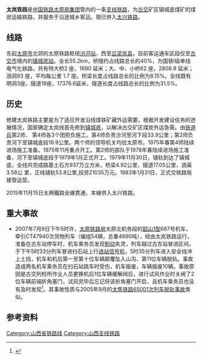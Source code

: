 {{refimprove|time=2018-12-10T11:56:22+00:00}}
{{Infobox rail system-route
|rail_name=太岚铁路
|other_name=
|system_length=55.2 km
|length_in_operation=
|total_length=
|tracklength=
|name_bgcolor=
|min_width=
|box_width=
|style=
|banner_color=blue
|sec_banner_color=
|third_banner_color=
|logo_filename=
|logo_width=
|logo_bgcolor=
|logo_alt=
|logo_note=
|image=
|imagesize=
|caption=
|code_name=
|locale={{CHN}}[[山西省|山西省]]
|service_type=[[旅客列车|客]][[货物列车|货]]两用
|status=併入[[太兴铁路|太兴铁路]]
|network=
|stations=8站
|start=[[汾河站|汾河站]]
|lines=
|main_route=
|secondary_route=
|branch_route=
|standard=
|character=
|other_systems=
|main_stations=
|constructor=
|track=1（[[单线铁路|单线铁路]]）
|average_station_distance=
|max_speed=
|orbital_plane=
|track_gauge={{standard gauge}}
|distance_between_mainlines=
|min_radius=
|max_grade=
|elevation=
|control=
|block_signal=
|engine=
|electrified=非电气化
|rollingstock=
|fleet_size=
|begin_operation=1983年1月31日
|end_operation=
|operation_note=
|open_operation=
|time_first=
|time_last=
|ridership=
|owner=
|operator=[[中国铁路太原局集团|中国铁路太原局集团]]
|franchise=
|hq=
|key_person=
|website=
|route_map={{bs-map|inline=1|map=
CONTg~~ ~~ ~~{{RoutemapRoute|Licon=u|[[上兰村铁路|上兰村铁路]]往[[太原站|太原站]]方向}}
HST~~ ~~[[汾河站|汾河站]]
CONTgq\ABZgr\~~ ~~ ~~{{RoutemapRoute|Licon=l|[[上兰村铁路|上兰村铁路]]往[[上兰村站|上兰村站]]方向}}
HST~~ ~~[[西张站|西张站]]
HST~~ ~~[[土堂站|土堂站]]
HST~~ ~~[[柳林河站|柳林河站]]
HST~~ ~~[[扫石站|扫石站]]
HST~~ ~~[[古东站|古东站]]
HST~~ ~~[[古交站|古交站]]
HST~~ ~~[[镇城底站|镇城底站]]
ENDEe
}}
}}
'''太岚铁路'''是[[中国铁路太原局集团|中国铁路太原局集团]]管内的一条[[支线铁路|支线铁路]]，为[[古交|古交]]矿区镇城底煤矿的煤炭运输铁路，并服务于沿途城乡客运。現已併入[[太兴铁路|太兴铁路]]。

== 线路 ==
东起[[太原市|太原市]]北郊的太原铁路枢纽[[汾河站|汾河站]]，西至[[吕梁|吕梁]][[岚县|岚县]]，目前客运通车区段仅至[[古交市|古交市]]境内的[[镇城底站|镇城底站]]。全长55.2km，桥隧约占线路总长的40%，为国铁I级单线电气化铁路，共有特大桥2 座，1690 延米；大、中、小桥62 座，2808.9 延米；涵洞93 座，平均每公里 1.7 座。桥梁长度占线路总长的比例为8.15%。全线既有明洞3座，隧道19座，17376.6延米，隧道长度占线路总长的比例为31.5%。
==历史==
修建太岚铁路主要是为了适应开发沿线煤铁矿藏外运需要。根据开发建设任务的迸展情况，国家确定太岚线首先修到[[镇城底|镇城底]]，以解决古交矿区煤炭外运急需。由[[中国人民解放军铁道兵|铁道兵]]第2师、 第4师各3个团担负施工。第4师负责汾河至河下段33.9公里；第2师负责河下至镇城底段19.9公里。两个师的领导机关均驻太原市。1975年春第4师陆续进场施工准备。1975年11月重点开工。第2师的部队于1978年春陆续进场施工准备，河下至镇城底段于1979年1月正式开工。1979年11月30日，铺轨到达了镇城底，全线共完成路基土石方937万立方米，桥梁4.92公里，隧道17.05公里，涵渠3.58公 里，正线铺轨53.8公里,投资21035万元。1983年1月31日，正式交铁路局接管运营。

2015年11月15日太興鐵路全線貫通，本線併入太兴铁路。

== 重大事故 ==
* 2007年7月9日下午5时许，[[太原铁路局|太原铁路局]]太原北机务段的[[韶山1型电力机车|韶山1型]]687号机车，牵引CT47940次货物列车（编组54辆，总重4690吨），经由太岚铁路运行，准备在古东站停车时，机车乘务员发现[[空气制动|制动]]失灵，列车越过古东站冒进区间，于下午5时33分列车冒进扫石站上行[[铁路信号机|进站信号机]]，5时35分列车进入安全线冲上土挡，机车和机后第一至第十位车辆颠覆坠入山沟、第11位车辆脱轨。事故造成两名机车乘务员在扫石站跳车时受伤，机车报废，车辆报废10辆。事故原因是古交列检所作业人员更换机后1位车辆缓解阀后，进行试风作业时关阀了2位车辆前端折角塞门，试风完毕后忘记将该折角塞门开启，且机车乘务员也没有及时发现<ref>{{Cite web |url=http://www.sxfyw.gov.cn/funonews.asp?id=8564 |title=太铁法院对“7·9”重大事故案作出判决 |accessdate=2011-11-30 |publisher=山西法院网 |date=2007-12-05 |deadurl=yes |archiveurl=https://archive.is/20120805151242/http://www.sxfyw.gov.cn/funonews.asp?id=8564 |archivedate=2012-08-05 }}</ref>。其事故性质与2005年9月的[[韶山4型電力機車#重大事故|太焦铁路65001次列车脱轨事故]]类似。

== 参考资料 ==
{{reflist}}

{{太岚铁路}}
{{山西支线铁路}}
{{中国铁路}}

[[Category:山西省铁路线|Category:山西省铁路线]]
[[Category:山西支线铁路|Category:山西支线铁路]]